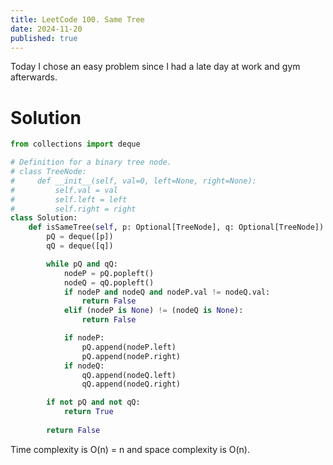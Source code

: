 ---
title: LeetCode 100. Same Tree
date: 2024-11-20
published: true
---

Today I chose an easy problem since I had a late day at work and gym afterwards.

# Solution
```python
from collections import deque

# Definition for a binary tree node.
# class TreeNode:
#     def __init__(self, val=0, left=None, right=None):
#         self.val = val
#         self.left = left
#         self.right = right
class Solution:
    def isSameTree(self, p: Optional[TreeNode], q: Optional[TreeNode]) -> bool:
        pQ = deque([p])
        qQ = deque([q])

        while pQ and qQ:
            nodeP = pQ.popleft()
            nodeQ = qQ.popleft()
            if nodeP and nodeQ and nodeP.val != nodeQ.val:
                return False
            elif (nodeP is None) != (nodeQ is None):
                return False

            if nodeP:
                pQ.append(nodeP.left)
                pQ.append(nodeP.right)
            if nodeQ:
                qQ.append(nodeQ.left)
                qQ.append(nodeQ.right)

        if not pQ and not qQ:
            return True
        
        return False
```
Time complexity is O(n) = n and space complexity is O(n).
